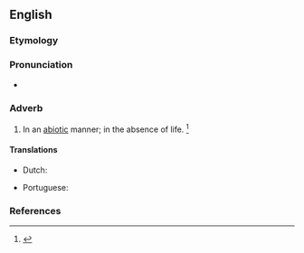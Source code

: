==English==

===Etymology===
{{suffix|abiotic|ally|lang=en}}

===Pronunciation===
* {{a|US}} {{IPA|/ˌeɪ.baɪˈɑt.ɪk.li/|lang=en}}

===Adverb===
{{en-adv}}
# In an [[abiotic]] manner; in the absence of life. {{defdate|mid 20<sup>th</sup> century.}}<ref>{{R:SOED5|page=5}}</ref>

====Translations====
{{trans-top|in an abiotic manner}}
* Dutch: {{t|nl|in afwezigheid van leven}}
{{trans-mid}}
* Portuguese: {{t|pt|abioticamente}}
{{trans-bottom}}

===References===
<references/>